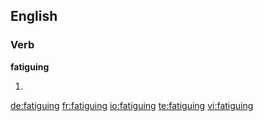 
==English==

===Verb===
'''fatiguing'''

# {{present participle of|fatigue}}

[[de:fatiguing]]
[[fr:fatiguing]]
[[io:fatiguing]]
[[te:fatiguing]]
[[vi:fatiguing]]